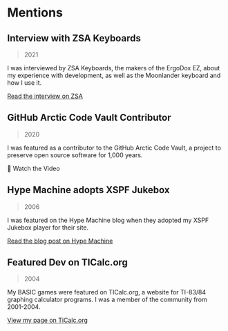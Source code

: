 # Mentions

## Interview with ZSA Keyboards
> 2021

I was interviewed by ZSA Keyboards, the makers of the ErgoDox EZ, about my experience with development, as well as the Moonlander keyboard and how I use it.

<Thick className="mt-8">[Read the interview on ZSA](https://people.ergodox-ez.com/lacy-morrow/)</Thick>

## GitHub Arctic Code Vault Contributor
> 2020

I was featured as a contributor to the GitHub Arctic Code Vault, a project to preserve open source software for 1,000 years.

<Accordion type="single" collapsible>
  <AccordionItem value="item-1">
    <AccordionTrigger className="text-xl nx-text-primary-600 font-bold underline">🎥  Watch the Video</AccordionTrigger>
    <AccordionContent>
      <YouTube youTubeId="fzI9FNjXQ0o" />
    </AccordionContent>
  </AccordionItem>
</Accordion>

## Hype Machine adopts XSPF Jukebox
> 2006

I was featured on the Hype Machine blog when they adopted my XSPF Jukebox player for their site.

<Thick className="mt-8">[Read the blog post on Hype Machine](https://blog.hypem.com/2006/05/flash-player-is-now-fancier/)</Thick>

## Featured Dev on TICalc.org
> 2004

My BASIC games were featured on TICalc.org, a website for TI-83/84 graphing calculator programs. I was a member of the community from 2001-2004.

<Thick className="mt-8">[View my page on TiCalc.org](http://www.ticalc.org/archives/files/authors/99/9999.html)</Thick>
